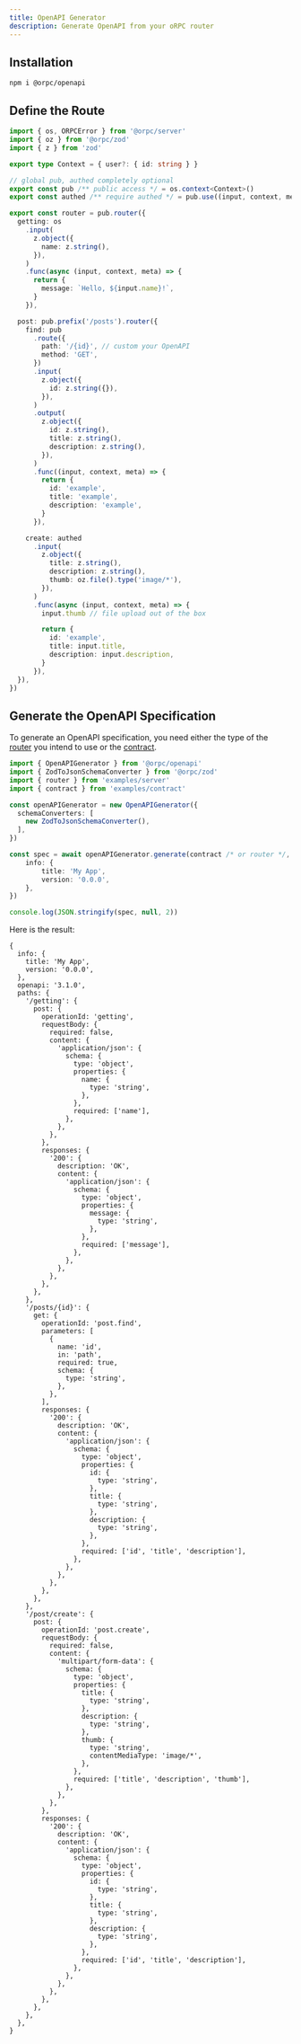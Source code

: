 ```yaml
---
title: OpenAPI Generator
description: Generate OpenAPI from your oRPC router
---
```


## Installation

```package-install
npm i @orpc/openapi
```

## Define the Route

```ts twoslash
import { os, ORPCError } from '@orpc/server'
import { oz } from '@orpc/zod'
import { z } from 'zod'

export type Context = { user?: { id: string } }

// global pub, authed completely optional
export const pub /** public access */ = os.context<Context>()
export const authed /** require authed */ = pub.use((input, context, meta) => /** put auth logic here */ meta.next({}))

export const router = pub.router({
  getting: os
    .input(
      z.object({
        name: z.string(),
      }),
    )
    .func(async (input, context, meta) => {
      return {
        message: `Hello, ${input.name}!`,
      }
    }),

  post: pub.prefix('/posts').router({
    find: pub
      .route({
        path: '/{id}', // custom your OpenAPI
        method: 'GET',
      })
      .input(
        z.object({
          id: z.string({}),
        }),
      )
      .output(
        z.object({
          id: z.string(),
          title: z.string(),
          description: z.string(),
        }),
      )
      .func((input, context, meta) => {
        return {
          id: 'example',
          title: 'example',
          description: 'example',
        }
      }),

    create: authed
      .input(
        z.object({
          title: z.string(),
          description: z.string(),
          thumb: oz.file().type('image/*'),
        }),
      )
      .func(async (input, context, meta) => {
        input.thumb // file upload out of the box

        return {
          id: 'example',
          title: input.title,
          description: input.description,
        }
      }),
  }),
})
```

## Generate the OpenAPI Specification

To generate an OpenAPI specification, you need either the type of the [router](/docs/server/router)  you intend to use or the [contract](/docs/contract/builder).

```ts twoslash
import { OpenAPIGenerator } from '@orpc/openapi'
import { ZodToJsonSchemaConverter } from '@orpc/zod'
import { router } from 'examples/server'
import { contract } from 'examples/contract'

const openAPIGenerator = new OpenAPIGenerator({
  schemaConverters: [
    new ZodToJsonSchemaConverter(),
  ],
})

const spec = await openAPIGenerator.generate(contract /* or router */, {
    info: {
        title: 'My App',
        version: '0.0.0',
    },
})

console.log(JSON.stringify(spec, null, 2))
```

Here is the result:

```
{
  info: {
    title: 'My App',
    version: '0.0.0',
  },
  openapi: '3.1.0',
  paths: {
    '/getting': {
      post: {
        operationId: 'getting',
        requestBody: {
          required: false,
          content: {
            'application/json': {
              schema: {
                type: 'object',
                properties: {
                  name: {
                    type: 'string',
                  },
                },
                required: ['name'],
              },
            },
          },
        },
        responses: {
          '200': {
            description: 'OK',
            content: {
              'application/json': {
                schema: {
                  type: 'object',
                  properties: {
                    message: {
                      type: 'string',
                    },
                  },
                  required: ['message'],
                },
              },
            },
          },
        },
      },
    },
    '/posts/{id}': {
      get: {
        operationId: 'post.find',
        parameters: [
          {
            name: 'id',
            in: 'path',
            required: true,
            schema: {
              type: 'string',
            },
          },
        ],
        responses: {
          '200': {
            description: 'OK',
            content: {
              'application/json': {
                schema: {
                  type: 'object',
                  properties: {
                    id: {
                      type: 'string',
                    },
                    title: {
                      type: 'string',
                    },
                    description: {
                      type: 'string',
                    },
                  },
                  required: ['id', 'title', 'description'],
                },
              },
            },
          },
        },
      },
    },
    '/post/create': {
      post: {
        operationId: 'post.create',
        requestBody: {
          required: false,
          content: {
            'multipart/form-data': {
              schema: {
                type: 'object',
                properties: {
                  title: {
                    type: 'string',
                  },
                  description: {
                    type: 'string',
                  },
                  thumb: {
                    type: 'string',
                    contentMediaType: 'image/*',
                  },
                },
                required: ['title', 'description', 'thumb'],
              },
            },
          },
        },
        responses: {
          '200': {
            description: 'OK',
            content: {
              'application/json': {
                schema: {
                  type: 'object',
                  properties: {
                    id: {
                      type: 'string',
                    },
                    title: {
                      type: 'string',
                    },
                    description: {
                      type: 'string',
                    },
                  },
                  required: ['id', 'title', 'description'],
                },
              },
            },
          },
        },
      },
    },
  },
}
```